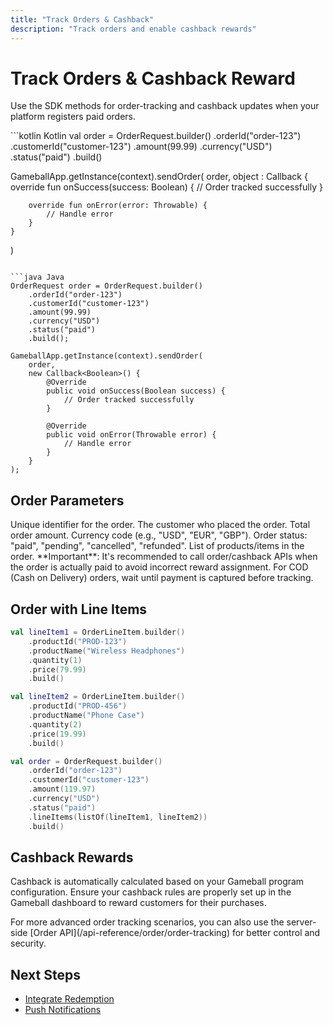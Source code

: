 ```yaml
---
title: "Track Orders & Cashback"
description: "Track orders and enable cashback rewards"
---
```


# Track Orders & Cashback Reward

Use the SDK methods for order-tracking and cashback updates when your platform registers paid orders.

<CodeGroup>
```kotlin Kotlin
val order = OrderRequest.builder()
    .orderId("order-123")
    .customerId("customer-123")
    .amount(99.99)
    .currency("USD")
    .status("paid")
    .build()

GameballApp.getInstance(context).sendOrder(
    order, 
    object : Callback<Boolean> {
        override fun onSuccess(success: Boolean) {
            // Order tracked successfully
        }
        
        override fun onError(error: Throwable) {
            // Handle error
        }
    }
)
```

```java Java
OrderRequest order = OrderRequest.builder()
    .orderId("order-123")
    .customerId("customer-123")
    .amount(99.99)
    .currency("USD")
    .status("paid")
    .build();

GameballApp.getInstance(context).sendOrder(
    order, 
    new Callback<Boolean>() {
        @Override
        public void onSuccess(Boolean success) {
            // Order tracked successfully
        }
        
        @Override
        public void onError(Throwable error) {
            // Handle error
        }
    }
);
```
</CodeGroup>

## Order Parameters

<ParamField body="orderId" type="string" required>
Unique identifier for the order.
</ParamField>

<ParamField body="customerId" type="string" required>
The customer who placed the order.
</ParamField>

<ParamField body="amount" type="double" required>
Total order amount.
</ParamField>

<ParamField body="currency" type="string" required>
Currency code (e.g., "USD", "EUR", "GBP").
</ParamField>

<ParamField body="status" type="string" required>
Order status: "paid", "pending", "cancelled", "refunded".
</ParamField>

<ParamField body="lineItems" type="List<OrderLineItem>">
List of products/items in the order.
</ParamField>

<Warning>
**Important**: It's recommended to call order/cashback APIs when the order is actually paid to avoid incorrect reward assignment. For COD (Cash on Delivery) orders, wait until payment is captured before tracking.
</Warning>

## Order with Line Items

```kotlin
val lineItem1 = OrderLineItem.builder()
    .productId("PROD-123")
    .productName("Wireless Headphones")
    .quantity(1)
    .price(79.99)
    .build()

val lineItem2 = OrderLineItem.builder()
    .productId("PROD-456")
    .productName("Phone Case")
    .quantity(2)
    .price(19.99)
    .build()

val order = OrderRequest.builder()
    .orderId("order-123")
    .customerId("customer-123")
    .amount(119.97)
    .currency("USD")
    .status("paid")
    .lineItems(listOf(lineItem1, lineItem2))
    .build()
```

## Cashback Rewards

Cashback is automatically calculated based on your Gameball program configuration. Ensure your cashback rules are properly set up in the Gameball dashboard to reward customers for their purchases.

<Info>
For more advanced order tracking scenarios, you can also use the server-side [Order API](/api-reference/order/order-tracking) for better control and security.
</Info>

## Next Steps

- [Integrate Redemption](/installation-guide/android-v3/integrate-redemption)
- [Push Notifications](/installation-guide/android-v3/push-notifications)

